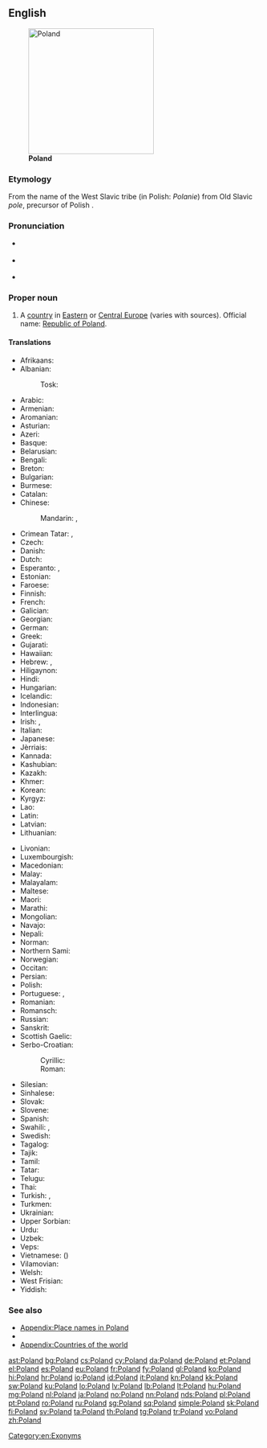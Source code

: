 {{also|Póland}}
==English==
{{wikipedia}}
[[Image:Poland in its region.svg|thumb|250px|'''Poland''']]

===Etymology===
From the name of the West Slavic tribe ''{{w|Polans (western)|Polans}}'' (in Polish: ''Polanie'') from Old Slavic ''pole'', precursor of Polish {{term|pole|lang=pl||field}}.

===Pronunciation===
* {{a|UK}} {{IPA|/ˈpəʊ.lənd/|lang=en}}
* {{a|US}} {{IPA|/ˈpoʊ.lənd/|lang=en}}
* {{audio|en-us-Poland.ogg|Audio (US)|lang=en}}

===Proper noun===
{{en-proper noun}}

# A [[country]] in [[Eastern Europe|Eastern]] or [[Central Europe]] (varies with sources). Official name: [[Republic of Poland]].

====Translations====
{{trans-top|European country}}
* Afrikaans: {{t|af|Pole}}
* Albanian:
*: Tosk: {{t+|sq|Polonia|f}}
* Arabic: {{t|ar|بولندا|f|tr=bulánda}}
* Armenian: {{t|hy|Լեհաստան|tr=Lehastan}}
* Aromanian: {{t|rup|Polandia}}
* Asturian: {{t+|ast|Polonia|f}}
* Azeri: {{t+|az|Polşa}}
* Basque: {{t+|eu|Polonia}}
* Belarusian: {{t|be|Польшча|tr=Pol'šča}}
* Bengali: {{t|bn|পোল্যান্ড|tr=polyanḑ|sc=Beng}}
* Breton: {{t|br|Polonia}}
* Bulgarian: {{t+|bg|Полша|f|tr=Pólša}}
* Burmese: {{t|my|ပုိလန္|tr=polã|sc=Mymr}}
* Catalan: {{t+|ca|Polònia|f}}
* Chinese:
*: Mandarin: {{t|cmn|波蘭|sc=Hani}}, {{t+|cmn|波兰|tr=Bōlán|sc=Hani}}
* Crimean Tatar: {{t|crh|Lehistan}}, {{t|crh|Poloniya}}
* Czech: {{t+|cs|Polsko|n}}
* Danish: {{t+|da|Polen}}
* Dutch: {{t+|nl|Polen|n}}
* Esperanto: {{t+|eo|Pollando}}, {{t|eo|Polujo}}
* Estonian: {{t+|et|Poola}}
* Faroese: {{t|fo|Pólland|n}}
* Finnish: {{t+|fi|Puola}}
* French: {{t+|fr|Pologne|f}}
* Galician: {{t+|gl|Polonia|f}}
* Georgian: {{t|ka|პოლონეთი|sc=Geor}}
* German: {{t+|de|Polen|n}}
* Greek: {{t+|el|Πολωνία|f|tr=Polonía}}
* Gujarati: {{t|gu|પોલેંડ|tr=poleṇḍ|sc=Gujr}}
* Hawaiian: {{t|haw|Pōlani}}
* Hebrew: {{t|he|פולין|tr=polin}}, {{t|he|פולניה|f|tr=polania}}
* Hiligaynon: {{t|hil|Polonya}}
* Hindi: {{t|hi|पोलैंड|tr=polaiṇḍ}}
* Hungarian: {{t+|hu|Lengyelország}}
* Icelandic: {{t+|is|Pólland}}
* Indonesian: {{t|id|Polandia}}
* Interlingua: {{t|ia|Polonia}}
* Irish: {{t|ga|Polainn|f|alt=An Pholainn}}, {{t|ga|Poblacht na Polainne|f}}
* Italian: {{t+|it|Polonia|f}}
* Japanese: {{t+|ja|ポーランド|tr=Pōrando}}
* Jèrriais: {{t|roa-jer|Polongne|f}}
* Kannada: {{t+|kn|ಪೋಲೆಂಡ್|tr=poleṇḍ|sc=Knda}}
* Kashubian: {{t+|csb|Pòlskô|f}}
* Kazakh: {{t+|kk|Польша|tr=Pol'şa|sc=Cyrl}}
* Khmer: {{t|km|ប៉ូឡូញ|tr=po lonh|sc=Khmr}}
* Korean: {{t+|ko|폴란드|tr=Pollandeu|sc=Hang}}
* Kyrgyz: {{t|ky|Польша|tr=Pol'şa|sc=Cyrl}}
* Lao: {{t|lo|ໂປແລັນ|tr=pōlæn|sc=Laoo}}
* Latin: {{t+|la|Polonia|f}}
* Latvian: {{t+|lv|Polija|f}}
* Lithuanian: {{t+|lt|Lenkija}}
{{trans-mid}}
* Livonian: {{t|liv|Pūoļmō}}
* Luxembourgish: {{t+|lb|Polen|n}}
* Macedonian: {{t+|mk|Полска|f|tr=Pólska}}
* Malay: {{t|ms|Poland}}
* Malayalam: {{t|ml|പോളണ്ട്|tr=pōḷaṇṭ|sc=Mlym}}
* Maltese: {{t|mt|Polonja|f}}
* Maori: {{t+|mi|Pōrana}}
* Marathi: {{t|mr|पोलंड|tr=polaṇḍ|sc=Deva}}
* Mongolian: {{t|mn|Польш|tr=Pol’š|sc=Cyrl}}
* Navajo: {{t|nv|Póolish Dineʼé bikéyah}}
* Nepali: {{t|ne|पोल्याण्ड|tr=polyāṇḍ|sc=Deva}}
* Norman: {{t|nrf|Polongne|f}}
* Northern Sami: {{t|se|Polen}}
* Norwegian: {{t+|no|Polen}}
* Occitan: {{t+|oc|Polonha|f}}
* Persian: {{t+|fa|لهستان|tr=Lahestân}}
* Polish: {{t+|pl|Polska|f}}
* Portuguese: {{t+|pt|Polónia|f}} {{qualifier|Portugal}}, {{t+|pt|Polônia|f}} {{qualifier|Brazil}}
* Romanian: {{t+|ro|Polonia|f}}
* Romansch: {{t|rm|Pologna|f}}
* Russian: {{t+|ru|Польша|f|tr=Pól’ša}}
* Sanskrit: {{t|sa|पोलैंड|tr=polaiṇḍa|sc=Deva}}
* Scottish Gaelic: {{t|gd|Pòlainn|f|alt=A' Phòlainn}}
* Serbo-Croatian:
*: Cyrillic: {{t|sh|Пољска|f|sc=Cyrl}}
*: Roman: {{t+|sh|Poljska|f}}
* Silesian: {{t|szl|Polsko}}
* Sinhalese: {{t|si|පෝලන්‍තය|tr=pōlantaya|sc=Sinh}}
* Slovak: {{t|sk|Poľsko|n}}
* Slovene: {{t|sl|Póljska|f}}
* Spanish: {{t+|es|Polonia|f}}
* Swahili: {{t+|sw|Polandi}}, {{t|sw|Upoli}}
* Swedish: {{t+|sv|Polen}}
* Tagalog: {{t|tl|Poland}}
* Tajik: {{t|tg|Лаҳистон|tr=Lahiston|sc=Cyrl}}
* Tamil: {{t|ta|போலந்து|tr=pōlantu|sc=Taml}}
* Tatar: {{t|tt|Польша|tr=Pol'şa|sc=Cyrl}}
* Telugu: {{t+|te|పోలాండ్|tr=polāṇḍ|sc=Telu}}
* Thai: {{t+|th|โปแลนด์|tr=bpohlaen}}
* Turkish: {{t+|tr|Polonya}}, {{t+|tr|Lehistan}}
* Turkmen: {{t|tk|Polşa}}
* Ukrainian: {{t+|uk|Польща|f|tr=Pól’šča}}
* Upper Sorbian: {{t+|hsb|Pólska}}
* Urdu: {{t|ur|پولینڈ|tr=polaiṇḍ}}
* Uzbek: {{t+|uz|Polsha}}
* Veps: {{t|vep|Pol'šanma}}
* Vietnamese: {{t|vi|Ba Lan}} ({{t|vi|波蘭}})
* Vilamovian: {{t|wym|Pöłn}}
* Welsh: {{t+|cy|Gwlad Pwyl}}
* West Frisian: {{t|fy|Poalen|n}}
* Yiddish: {{t|yi|פּוילן|n|tr=Poyln|sc=Hebr}}
{{trans-bottom}}

===See also===
* [[Appendix:Place names in Poland]]
* {{list:countries of Europe/en}}
* [[Appendix:Countries of the world]]

[[Category:en:Exonyms]]

[[ast:Poland]]
[[bg:Poland]]
[[cs:Poland]]
[[cy:Poland]]
[[da:Poland]]
[[de:Poland]]
[[et:Poland]]
[[el:Poland]]
[[es:Poland]]
[[eu:Poland]]
[[fr:Poland]]
[[fy:Poland]]
[[gl:Poland]]
[[ko:Poland]]
[[hi:Poland]]
[[hr:Poland]]
[[io:Poland]]
[[id:Poland]]
[[it:Poland]]
[[kn:Poland]]
[[kk:Poland]]
[[sw:Poland]]
[[ku:Poland]]
[[lo:Poland]]
[[lv:Poland]]
[[lb:Poland]]
[[lt:Poland]]
[[hu:Poland]]
[[mg:Poland]]
[[nl:Poland]]
[[ja:Poland]]
[[no:Poland]]
[[nn:Poland]]
[[nds:Poland]]
[[pl:Poland]]
[[pt:Poland]]
[[ro:Poland]]
[[ru:Poland]]
[[sg:Poland]]
[[sq:Poland]]
[[simple:Poland]]
[[sk:Poland]]
[[fi:Poland]]
[[sv:Poland]]
[[ta:Poland]]
[[th:Poland]]
[[tg:Poland]]
[[tr:Poland]]
[[vo:Poland]]
[[zh:Poland]]